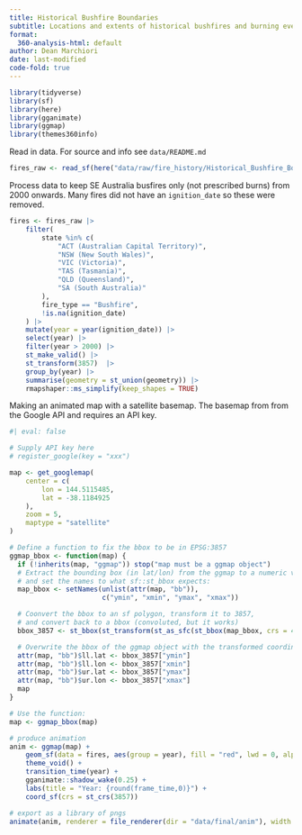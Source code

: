 ```yaml
---
title: Historical Bushfire Boundaries
subtitle: Locations and extents of historical bushfires and burning events, from Geoscience Australia (GA).
format:
  360-analysis-html: default
author: Dean Marchiori
date: last-modified
code-fold: true
---
```


```r
library(tidyverse)
library(sf)
library(here)
library(gganimate)
library(ggmap)
library(themes360info)
```

Read in data. For source and info see `data/README.md`  

```r
fires_raw <- read_sf(here("data/raw/fire_history/Historical_Bushfire_Boundaries.geojson"))
```

Process data to keep SE Australia busfires only (not prescribed burns) from 2000 onwards. Many fires did not have an `ignition_date` so these were removed. 

```r
fires <- fires_raw |>
    filter(
        state %in% c(
            "ACT (Australian Capital Territory)",
            "NSW (New South Wales)", 
            "VIC (Victoria)", 
            "TAS (Tasmania)",
            "QLD (Queensland)",
            "SA (South Australia)"
        ),
        fire_type == "Bushfire",
        !is.na(ignition_date)
    ) |>
    mutate(year = year(ignition_date)) |>
    select(year) |>
    filter(year > 2000) |>
    st_make_valid() |>
    st_transform(3857)  |>
    group_by(year) |>
    summarise(geometry = st_union(geometry)) |>
    rmapshaper::ms_simplify(keep_shapes = TRUE)
```

Making an animated map with a satellite basemap. The basemap from from the Google API and requires an API key.  

```r
#| eval: false

# Supply API key here
# register_google(key = "xxx")

map <- get_googlemap(
    center = c(
        lon = 144.5115485,
        lat = -38.1184925
    ),
    zoom = 5, 
    maptype = "satellite"
)

# Define a function to fix the bbox to be in EPSG:3857
ggmap_bbox <- function(map) {
  if (!inherits(map, "ggmap")) stop("map must be a ggmap object")
  # Extract the bounding box (in lat/lon) from the ggmap to a numeric vector, 
  # and set the names to what sf::st_bbox expects:
  map_bbox <- setNames(unlist(attr(map, "bb")), 
                       c("ymin", "xmin", "ymax", "xmax"))

  # Coonvert the bbox to an sf polygon, transform it to 3857, 
  # and convert back to a bbox (convoluted, but it works)
  bbox_3857 <- st_bbox(st_transform(st_as_sfc(st_bbox(map_bbox, crs = 4326)), 3857))

  # Overwrite the bbox of the ggmap object with the transformed coordinates 
  attr(map, "bb")$ll.lat <- bbox_3857["ymin"]
  attr(map, "bb")$ll.lon <- bbox_3857["xmin"]
  attr(map, "bb")$ur.lat <- bbox_3857["ymax"]
  attr(map, "bb")$ur.lon <- bbox_3857["xmax"]
  map
}

# Use the function:
map <- ggmap_bbox(map)

# produce animation 
anim <- ggmap(map) +
    geom_sf(data = fires, aes(group = year), fill = "red", lwd = 0, alpha = 0.4, inherit.aes = FALSE) +
    theme_void() +
    transition_time(year) +
    gganimate::shadow_wake(0.25) + 
    labs(title = "Year: {round(frame_time,0)}") +
    coord_sf(crs = st_crs(3857))

# export as a library of pngs
animate(anim, renderer = file_renderer(dir = "data/final/anim"), width = 6, height = 6, units = "in", res = 300)
```

